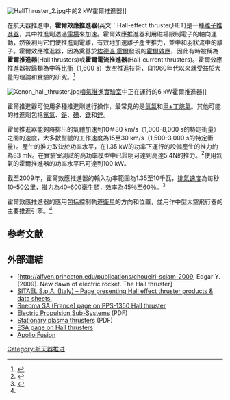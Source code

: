 {{translating|[[:en:Hall-effect_thruster|:en:Hall-effect thruster]]||tpercent=|time=2021-03-21UTC06:54:21}}
{{Request translation|en|}}

[[File:HallThruster_2.jpg|thumb]]中的2 kW霍爾推進器]]

在航天器推進中，'''霍爾效應推進器'''(英文：Hall-effect thruster,HET)是一種[[離子推進器|離子推進器]]，其中推進劑透過[[電場|電場]]來加速。霍爾效應推進器利用磁場限制電子的軸向運動，然後利用它們使推進劑電離，有效地加速離子產生推力，並中和羽狀流中的離子。霍爾效應推進器，因為奠基於[[埃德溫·霍爾|埃德溫·霍爾]]發現的[[霍爾效應|霍爾效應]]，因此有時被稱為'''霍爾推進器'''(Hall thrusters)或'''霍爾電流推進器'''(Hall-current thrusters)。霍爾效應推進器被歸類為中等[[比衝|比衝]]（1,600 s）太空推進技術，自1960年代以來就受益於大量的理論和實驗的研究。<ref>{{cite document|last=Hofer, Richard R.|title=Development and Characterization of High-Efficiency, High-Specific Impulse Xenon Hall Thrusters|work=NASA/CR—2004-21309|publisher=NASA STI Program|hdl=2060/20040084644}}</ref>

[[File:Xenon_hall_thruster.jpg|thumb]][[噴氣推進實驗室|噴氣推進實驗室]]中正在運行的6 kW霍爾推進器]]

霍爾推進器可使用多種推進劑進行操作，最常見的是[[氫氣|氫氣]]和[[甲+丁烷氣|甲+丁烷氣]]。其他可能的推進劑包括[[氬氣|氬氣]]、[[鉍|鉍]]、[[碘|碘]]、[[鎂|鎂]]和[[鋅|鋅]]。

霍爾推進器能夠將排出的氣體加速到10至80 km/s（1,000-8,000 s的特定衝量）之間的速度，大多數型號的工作速度為15至30 km/s（1,500-3,000 s的特定衝量）。產生的推力取決於功率水平，在1.35 kW的功率下運行的設備產生的推力約為83 mN。在實驗室測試的高功率模型中已證明可達到高達5.4N的推力。<ref>{{cite web|url=https://www.space.com/38444-mars-thruster-design-breaks-records.html|title=Ion Thruster Prototype Breaks Records in Tests, Could Send Humans to Mars|website=space.com|access-date=27 April 2018|url-status=live|archive-url=https://web.archive.org/web/20180320082645/https://www.space.com/38444-mars-thruster-design-breaks-records.html|archive-date=20 March 2018}}</ref>使用氙氣的霍爾推進器的功率水平已可達到100 kW。

截至2009年，霍爾效應推進器的輸入功率範圍為1.35至10千瓦，[[比衝|排氣速度]]為每秒10–50公里，推力為40–600[[毫牛頓|毫牛頓]]，效率為45％至60％。<ref name="Choueiri">{{Cite journal|title = New Dawn for Electric Rockets|last = Choueiri|first = Edgar Y.|journal = Scientific American|doi = 10.1038/scientificamerican0209-58|pmid = 19186707|issue =2|volume = 300|pages = 58–65|date = 2009|bibcode = 2009SciAm.300b..58C}}</ref>

霍爾效應推進器的應用包括控制軌道[[衛星|衛星]]的方向和位置，並用作中型太空飛行器的主要推進引擎。<ref name="Choueiri"/>

== 参考文献 ==
{{Reflist}}

==外部連結==
* [http://alfven.princeton.edu/publications/choueiri-sciam-2009, Edgar Y. (2009). New dawn of electric rocket. The Hall thruster]
* [http://www.sitael.com/space/advanced-propulsion/electric-propulsion/hall-effect-thrusters SITAEL S.p.A. (Italy) – Page presenting Hall effect thruster products & data sheets.]
* [https://web.archive.org/web/20081116071802/http://www.snecma.com/spip.php?rubrique43&lang=en Snecma SA (France) page on PPS-1350 Hall thruster]
* [http://www.rocket.com/files/aerojet/documents/Capabilities/PDFs/Electric%20Propulsion%20Data%20Sheets.pdf Electric Propulsion Sub-Systems] (PDF)
* [http://www.fakel-russia.com/images/gallery/produczia/fakel_spd_en_print.pdf Stationary plasma thrusters] (PDF)
* [http://sci.esa.int/science-e/www/object/index.cfm?fobjectid=34201&fbodylongid=1538 ESA page on Hall thrusters]
*[https://apollofusion.com/ Apollo Fusion]
{{航天器推进}}
[[Category:航天器推进|Category:航天器推进]]